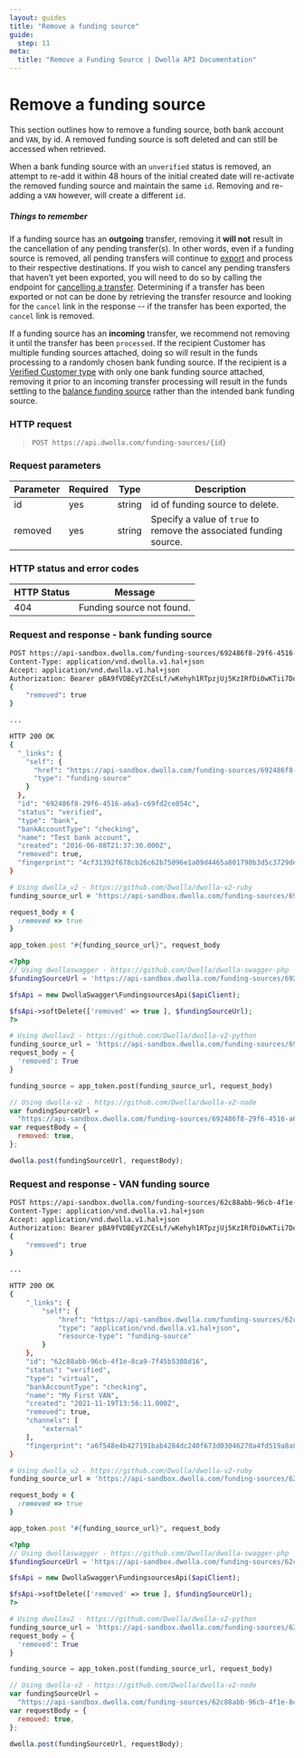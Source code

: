 ```yaml
---
layout: guides
title: "Remove a funding source"
guide:
  step: 11
meta:
  title: "Remove a Funding Source | Dwolla API Documentation"
---
```


# Remove a funding source

This section outlines how to remove a funding source, both bank account and `VAN`, by id. A removed funding source is soft deleted and can still be accessed when retrieved.

When a bank funding source with an `unverified` status is removed, an attempt to re-add it within 48 hours of the initial created date will re-activate the removed funding source and maintain the same `id`. Removing and re-adding a `VAN` however, will create a different `id`.

##### Things to remember

If a funding source has an **outgoing** transfer, removing it **will not** result in the cancellation of any pending transfer(s). In other words, even if a funding source is removed, all pending transfers will continue to [export](https://developers.dwolla.com/concepts/transfer-processing-times) and process to their respective destinations. If you wish to cancel any pending transfers that haven’t yet been exported, you will need to do so by calling the endpoint for [cancelling a transfer](https://developers.dwolla.com/api-reference/transfers/cancel). Determining if a transfer has been exported or not can be done by retrieving the transfer resource and looking for the `cancel` link in the response -- if the transfer has been exported, the `cancel` link is removed.

If a funding source has an **incoming** transfer, we recommend not removing it until the transfer has been `processed`. If the recipient Customer has multiple funding sources attached, doing so will result in the funds processing to a randomly chosen bank funding source. If the recipient is a [Verified Customer type](https://developers.dwolla.com/concepts/customer-types#verified-customer) with only one bank funding source attached, removing it prior to an incoming transfer processing will result in the funds settling to the [balance funding source](https://developers.dwolla.com/concepts/balance-funding-source) rather than the intended bank funding source.

### HTTP request

> `POST https://api.dwolla.com/funding-sources/{id}`

### Request parameters

| Parameter | Required | Type   | Description                                                        |
| --------- | -------- | ------ | ------------------------------------------------------------------ |
| id        | yes      | string | id of funding source to delete.                                    |
| removed   | yes      | string | Specify a value of `true` to remove the associated funding source. |

### HTTP status and error codes

| HTTP Status | Message                   |
| ----------- | ------------------------- |
| 404         | Funding source not found. |

### Request and response - bank funding source

```bash
POST https://api-sandbox.dwolla.com/funding-sources/692486f8-29f6-4516-a6a5-c69fd2ce854c
Content-Type: application/vnd.dwolla.v1.hal+json
Accept: application/vnd.dwolla.v1.hal+json
Authorization: Bearer pBA9fVDBEyYZCEsLf/wKehyh1RTpzjUj5KzIRfDi0wKTii7DqY
{
    "removed": true
}

...

HTTP 200 OK
{
  "_links": {
    "self": {
      "href": "https://api-sandbox.dwolla.com/funding-sources/692486f8-29f6-4516-a6a5-c69fd2ce854c",
      "type": "funding-source"
    }
  },
  "id": "692486f8-29f6-4516-a6a5-c69fd2ce854c",
  "status": "verified",
  "type": "bank",
  "bankAccountType": "checking",
  "name": "Test bank account",
  "created": "2016-06-08T21:37:30.000Z",
  "removed": true,
  "fingerprint": "4cf31392f678cb26c62b75096e1a09d4465a801798b3d5c3729de44a4f54c794"
}
```

```ruby
# Using dwolla_v2 - https://github.com/Dwolla/dwolla-v2-ruby
funding_source_url = 'https://api-sandbox.dwolla.com/funding-sources/692486f8-29f6-4516-a6a5-c69fd2ce854c'

request_body = {
  :removed => true
}

app_token.post "#{funding_source_url}", request_body
```

```php
<?php
// Using dwollaswagger - https://github.com/Dwolla/dwolla-swagger-php
$fundingSourceUrl = 'https://api-sandbox.dwolla.com/funding-sources/692486f8-29f6-4516-a6a5-c69fd2ce854c';

$fsApi = new DwollaSwagger\FundingsourcesApi($apiClient);

$fsApi->softDelete(['removed' => true ], $fundingSourceUrl);
?>
```

```python
# Using dwollav2 - https://github.com/Dwolla/dwolla-v2-python
funding_source_url = 'https://api-sandbox.dwolla.com/funding-sources/692486f8-29f6-4516-a6a5-c69fd2ce854c'
request_body = {
  'removed': True
}

funding_source = app_token.post(funding_source_url, request_body)
```

```javascript
// Using dwolla-v2 - https://github.com/Dwolla/dwolla-v2-node
var fundingSourceUrl =
  "https://api-sandbox.dwolla.com/funding-sources/692486f8-29f6-4516-a6a5-c69fd2ce854c";
var requestBody = {
  removed: true,
};

dwolla.post(fundingSourceUrl, requestBody);
```

### Request and response - VAN funding source

```bash
POST https://api-sandbox.dwolla.com/funding-sources/62c88abb-96cb-4f1e-8ca9-7f45b5308d16
Content-Type: application/vnd.dwolla.v1.hal+json
Accept: application/vnd.dwolla.v1.hal+json
Authorization: Bearer pBA9fVDBEyYZCEsLf/wKehyh1RTpzjUj5KzIRfDi0wKTii7DqY
{
    "removed": true
}

...

HTTP 200 OK
{
    "_links": {
        "self": {
            "href": "https://api-sandbox.dwolla.com/funding-sources/62c88abb-96cb-4f1e-8ca9-7f45b5308d16",
            "type": "application/vnd.dwolla.v1.hal+json",
            "resource-type": "funding-source"
        }
    },
    "id": "62c88abb-96cb-4f1e-8ca9-7f45b5308d16",
    "status": "verified",
    "type": "virtual",
    "bankAccountType": "checking",
    "name": "My First VAN",
    "created": "2021-11-19T13:56:11.000Z",
    "removed": true,
    "channels": [
        "external"
    ],
    "fingerprint": "a6f548e4b427191bab4284dc240f673d03046270a4fd519a8a8f82623f2814ac"
}
```

```ruby
# Using dwolla_v2 - https://github.com/Dwolla/dwolla-v2-ruby
funding_source_url = 'https://api-sandbox.dwolla.com/funding-sources/62c88abb-96cb-4f1e-8ca9-7f45b5308d16'

request_body = {
  :removed => true
}

app_token.post "#{funding_source_url}", request_body
```

```php
<?php
// Using dwollaswagger - https://github.com/Dwolla/dwolla-swagger-php
$fundingSourceUrl = 'https://api-sandbox.dwolla.com/funding-sources/62c88abb-96cb-4f1e-8ca9-7f45b5308d16';

$fsApi = new DwollaSwagger\FundingsourcesApi($apiClient);

$fsApi->softDelete(['removed' => true ], $fundingSourceUrl);
?>
```

```python
# Using dwollav2 - https://github.com/Dwolla/dwolla-v2-python
funding_source_url = 'https://api-sandbox.dwolla.com/funding-sources/62c88abb-96cb-4f1e-8ca9-7f45b5308d16'
request_body = {
  'removed': True
}

funding_source = app_token.post(funding_source_url, request_body)
```

```javascript
// Using dwolla-v2 - https://github.com/Dwolla/dwolla-v2-node
var fundingSourceUrl =
  "https://api-sandbox.dwolla.com/funding-sources/62c88abb-96cb-4f1e-8ca9-7f45b5308d16";
var requestBody = {
  removed: true,
};

dwolla.post(fundingSourceUrl, requestBody);
```
